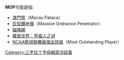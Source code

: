 '''MOP'''可能是指:
*[[澳門幣|澳門幣]]（Macau Pataca）
*[[巨型鑽地彈|巨型鑽地彈]]（Massive Ordnance Penetrator）
*[[貓撲網|貓撲網]]
*[[魔兽世界：熊猫人之谜|魔兽世界：熊猫人之谜]]
*[[NCAA籃球聯賽最傑出球員|NCAA籃球聯賽最傑出球員]]（Most Outstanding Player）

{{disamb}}
[[Category:三字拉丁字母縮寫消歧義|Category:三字拉丁字母縮寫消歧義]]
